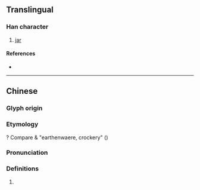 {{character info}}
==Translingual==

===Han character===
{{Han char|rn=98|rad=瓦|as=08|sn=13|four=21117|canj=HMMVN|ids=⿰垂瓦}}

# [[jar]]

====References====
* {{Han ref|kx=0750.020|dkj=21536|dj=1158.210|hdz=21426.210|uh=7500|ud=29952|bh=E2D5|bd=58069}}

----

==Chinese==
{{zh-forms}}

===Glyph origin===
{{Han etym}}

===Etymology===
{{der|zh|sit}}? Compare {{cog|bo|tr=yol-go}} & {{m|bo|tr=yol-ma}} "earthenwaere, crockery" ({{zh-ref|Schuessler, 2007}})

===Pronunciation===
{{zh-pron
|m=zhuì
|c=zeoi6
|mc=y
|oc=y
|cat=
}}

===Definitions===
{{zh-hanzi}}

# {{rfdef|zh}}